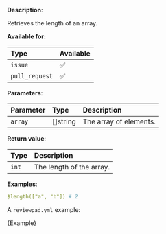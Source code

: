 
**Description**:

Retrieves the length of an array.

**Available for:**

| Type           | Available |
| :------------- | :-------- |
| `issue`        | ✅        |
| `pull_request` | ✅        |

**Parameters**:

| Parameter | Type      | Description            |
| :-------- | :-------- | :--------------------- |
| `array`   | \[]string | The array of elements. |

**Return value**:

| Type  | Description              |
| :---- | :----------------------- |
| `int` | The length of the array. |

**Examples**:

```yml
$length(["a", "b"]) # 2
```

A `reviewpad.yml` example:

<CodeBlock language="yml">{Example}</CodeBlock>
